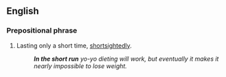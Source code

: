 ==English==

===Prepositional phrase===
{{en-PP}}

# {{lb|en|idiomatic}} Lasting only a short time, [[shortsightedly]].
#: '''''In the short run''' yo-yo dieting will work, but eventually it makes it nearly impossible to lose weight.''